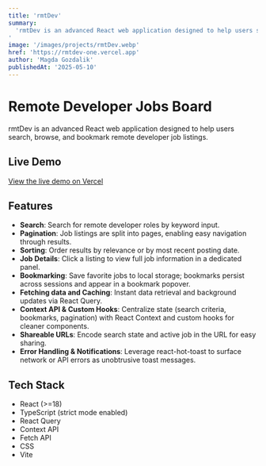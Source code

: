 ```yaml
---
title: 'rmtDev'
summary:
  'rmtDev is an advanced React web application designed to help users search, browse, and bookmark remote developer job listings.,
'
image: '/images/projects/rmtDev.webp'
href: 'https://rmtdev-one.vercel.app'
author: 'Magda Gozdalik'
publishedAt: '2025-05-10'
---
```


# Remote Developer Jobs Board

rmtDev is an advanced React web application designed to help users search,
browse, and bookmark remote developer job listings.

## Live Demo

[View the live demo on Vercel](https://rmtdev-one.vercel.app/)

## Features

- **Search**: Search for remote developer roles by keyword input.
- **Pagination**: Job listings are split into pages, enabling easy navigation
  through results.
- **Sorting**: Order results by relevance or by most recent posting date.
- **Job Details**: Click a listing to view full job information in a dedicated
  panel.
- **Bookmarking**: Save favorite jobs to local storage; bookmarks persist across
  sessions and appear in a bookmark popover.
- **Fetching data and Caching**: Instant data retrieval and background updates
  via React Query.
- **Context API & Custom Hooks**: Centralize state (search criteria, bookmarks,
  pagination) with React Context and custom hooks for cleaner components.
- **Shareable URLs**: Encode search state and active job in the URL for easy
  sharing.
- **Error Handling & Notifications**: Leverage react-hot-toast to surface
  network or API errors as unobtrusive toast messages.

## Tech Stack

- React (>=18)
- TypeScript (strict mode enabled)
- React Query
- Context API
- Fetch API
- CSS
- Vite

